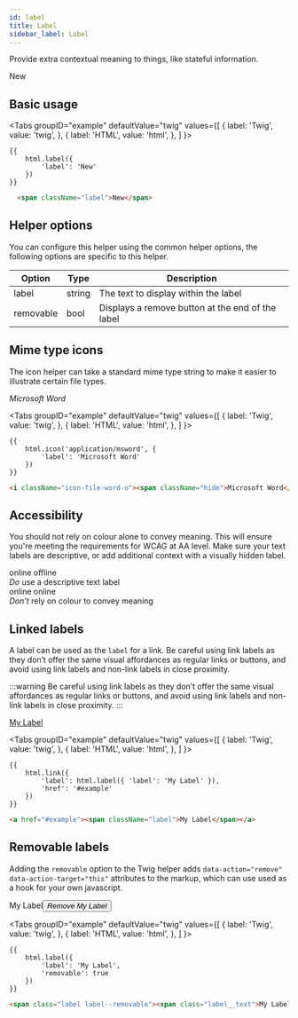 ```yaml
---
id: label
title: Label
sidebar_label: Label
---
```



Provide extra contextual meaning to things, like stateful information.

<div className="d-example">
  <span className="label">New</span>
</div>

## Basic usage

<Tabs
  groupID="example"
  defaultValue="twig"
  values={[
    { label: 'Twig', value: 'twig', },
    { label: 'HTML', value: 'html', },
  ]
}>
<TabItem value="twig">

```twig
{{
    html.label({
        'label': 'New'
    })
}}
```

</TabItem>
<TabItem value="html">

```html
  <span className="label">New</span>
```

</TabItem>
</Tabs>

## Helper options

You can configure this helper using the common helper options, the following options are specific to this helper.

| Option | Type | Description |
| ------ | ---- | ----------- |
| label | string | The text to display within the label |
| removable | bool | Displays a remove button at the end of the label |

## Mime type icons

The icon helper can take a standard mime type string to make it easier to illustrate certain file types.

<div className="d-example">
  <i className="icon-file-word-o"><span className="hide">Microsoft Word</span></i>
</div>

<Tabs
  groupID="example"
  defaultValue="twig"
  values={[
    { label: 'Twig', value: 'twig', },
    { label: 'HTML', value: 'html', },
  ]
}>
<TabItem value="twig">

```twig
{{
    html.icon('application/msword', {
        'label': 'Microsoft Word'
    })
}}
```

</TabItem>
<TabItem value="html">

```html
<i className="icon-file-word-o"><span className="hide">Microsoft Word</span></i>
```

</TabItem>
</Tabs>

## Accessibility

You should not rely on colour alone to convey meaning. This will ensure you're meeting the requirements for WCAG at AA level. Make sure your text labels are descriptive, or add additional context with a visually hidden label.

<div className="d-guidelines">
  <div className="d-guidelines__block d-guidelines__block--do">
  <div className="d-guidelines-preview">
    <span className="label label--success">online</span> <span className="label label--danger">offline</span>
  </div>
  <div className="d-guidelines-label"><em className="d-guidelines-label__title">Do</em> use a descriptive text label</div></div>
  <div className="d-guidelines__block d-guidelines__block--not">
    <div className="d-guidelines-preview">
      <span className="label label--success">online</span> <span className="label label--danger">online</span>
    </div>
    <div className="d-guidelines-label"><em className="d-guidelines-label__title">Don’t</em> rely on colour to convey meaning</div></div>
</div>

## Linked labels

A label can be used as the `label` for a link. Be careful using link labels as they don’t offer the same visual affordances as regular links or buttons, and avoid using link labels and non-link labels in close proximity.

:::warning
Be careful using link labels as they don’t offer the same visual affordances as regular links or buttons, and avoid using link labels and non-link labels in close proximity.
:::


<div className="d-example">
  <a href="#example"><span className="label">My Label</span></a>
</div>

<Tabs
  groupID="example"
  defaultValue="twig"
  values={[
    { label: 'Twig', value: 'twig', },
    { label: 'HTML', value: 'html', },
  ]
}>
<TabItem value="twig">

```twig
{{
    html.link({
        'label': html.label({ 'label': 'My Label' }),
        'href': '#example'
    })
}}
```

</TabItem>
<TabItem value="html">

```html
<a href="#example"><span className="label">My Label</span></a>
```

</TabItem>
</Tabs>

## Removable labels

Adding the `removable` option to the Twig helper adds `data-action="remove" data-action-target="this"` attributes to the markup, which can use used as a hook for your own javascript.

<div className="d-example">
  <span className="label label--removable"><span className="label__text">My Label</span><button type="button" data-action="remove" data-action-target="this" className="btn remove-button"><i className="icon-remove-sign"><span className="hide">Remove My Label</span></i></button></span>
</div>

<Tabs
  groupID="example"
  defaultValue="twig"
  values={[
    { label: 'Twig', value: 'twig', },
    { label: 'HTML', value: 'html', },
  ]
}>
<TabItem value="twig">

```twig
{{
    html.label({
        'label': 'My Label',
        'removable': true
    })
}}
```

</TabItem>
<TabItem value="html">

```html
<span class="label label--removable"><span class="label__text">My Label</span><button type="button" data-action="remove" data-action-target="this" class="btn remove-button"><i class="icon-remove-sign"><span class="hide">Remove My Label</span></i></button></span>
```

</TabItem>
</Tabs>